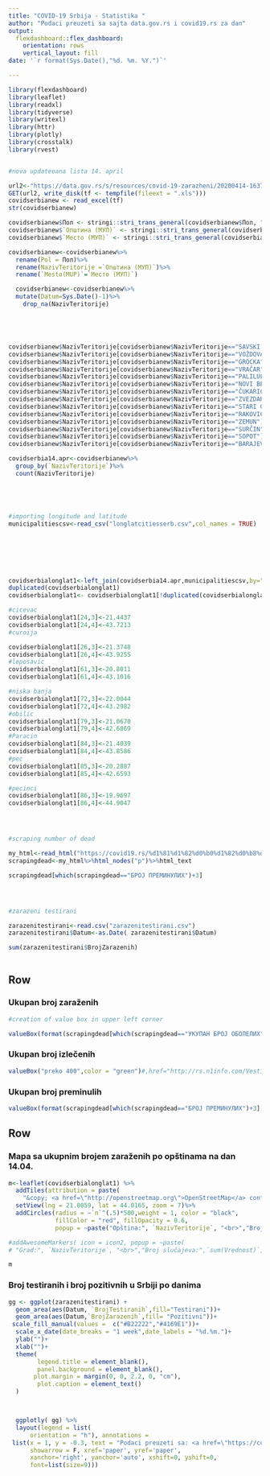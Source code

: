```yaml
---
title: "COVID-19 Srbija - Statistika "
author: "Podaci preuzeti sa sajta data.gov.rs i covid19.rs za dan"
output: 
  flexdashboard::flex_dashboard:
    orientation: rows
    vertical_layout: fill
date: '`r format(Sys.Date(),"%d. %m. %Y.")`'

---
```


```r
library(flexdashboard)
library(leaflet)
library(readxl)
library(tidyverse)
library(writexl)
library(httr)
library(plotly)
library(crosstalk)
library(rvest)


#nova updateoana lista 14. april

url2<-"https://data.gov.rs/s/resources/covid-19-zarazheni/20200414-163734/covid-19.xls"
GET(url2, write_disk(tf <- tempfile(fileext = ".xls")))
covidserbianew <- read_excel(tf)
str(covidserbianew)

covidserbianew$Пол <- stringi::stri_trans_general(covidserbianew$Пол, "Serbian-Latin/BGN")
covidserbianew$`Општина (МУП)` <- stringi::stri_trans_general(covidserbianew$`Општина (МУП)`, "Serbian-Latin/BGN")
covidserbianew$`Место (МУП)` <- stringi::stri_trans_general(covidserbianew$`Место (МУП)`, "Serbian-Latin/BGN")

covidserbianew<-covidserbianew%>%
  rename(Pol = Пол)%>%
  rename(NazivTeritorije =`Општина (МУП)`)%>%
  rename(`Mesto(MUP)`=`Место (МУП)`)

  covidserbianew<-covidserbianew%>% 
  mutate(Datum=Sys.Date()-1)%>%
    drop_na(NazivTeritorije)





covidserbianew$NazivTeritorije[covidserbianew$NazivTeritorije=="SAVSKI VENAC"]="BEOGRAD"
covidserbianew$NazivTeritorije[covidserbianew$NazivTeritorije=="VOŽDOVAC"]="BEOGRAD"
covidserbianew$NazivTeritorije[covidserbianew$NazivTeritorije=="GROCKA"]="BEOGRAD"
covidserbianew$NazivTeritorije[covidserbianew$NazivTeritorije=="VRAČAR"]="BEOGRAD"
covidserbianew$NazivTeritorije[covidserbianew$NazivTeritorije=="PALILULA"]="BEOGRAD"
covidserbianew$NazivTeritorije[covidserbianew$NazivTeritorije=="NOVI BEOGRAD"]="BEOGRAD"
covidserbianew$NazivTeritorije[covidserbianew$NazivTeritorije=="ČUKARICA"]="BEOGRAD"
covidserbianew$NazivTeritorije[covidserbianew$NazivTeritorije=="ZVEZDARA"]="BEOGRAD"
covidserbianew$NazivTeritorije[covidserbianew$NazivTeritorije=="STARI GRAD"]="BEOGRAD"
covidserbianew$NazivTeritorije[covidserbianew$NazivTeritorije=="RAKOVICA"]="BEOGRAD"
covidserbianew$NazivTeritorije[covidserbianew$NazivTeritorije=="ZEMUN"]="BEOGRAD"
covidserbianew$NazivTeritorije[covidserbianew$NazivTeritorije=="SURČIN"]="BEOGRAD"
covidserbianew$NazivTeritorije[covidserbianew$NazivTeritorije=="SOPOT"]="BEOGRAD"
covidserbianew$NazivTeritorije[covidserbianew$NazivTeritorije=="BARAJEVO"]="BEOGRAD"

covidserbia14.apr<-covidserbianew%>%
  group_by(`NazivTeritorije`)%>%
  count(NazivTeritorije)





#importing longitude and latitude
municipalitiescsv<-read_csv("longlatcitiesserb.csv",col_names = TRUE)







covidserbialonglat1<-left_join(covidserbia14.apr,municipalitiescsv,by="NazivTeritorije")
duplicated(covidserbialonglat1)
covidserbialonglat1<- covidserbialonglat1[!duplicated(covidserbialonglat1), ]

#cicevac
covidserbialonglat1[24,3]<-21.4437
covidserbialonglat1[24,4]<-43.7213
#curoija

covidserbialonglat1[26,3]<-21.3748
covidserbialonglat1[26,4]<-43.9255
#leposavic
covidserbialonglat1[61,3]<-20.8011
covidserbialonglat1[61,4]<-43.1016

#niska banja
covidserbialonglat1[72,3]<-22.0044
covidserbialonglat1[72,4]<-43.2982
#obilic
covidserbialonglat1[79,3]<-21.0670
covidserbialonglat1[79,4]<-42.6869
#Paracin
covidserbialonglat1[84,3]<-21.4039
covidserbialonglat1[84,4]<-43.8586
#pec
covidserbialonglat1[85,3]<-20.2887
covidserbialonglat1[85,4]<-42.6593

#pecinci
covidserbialonglat1[86,3]<-19.9697
covidserbialonglat1[86,4]<-44.9047




#scraping number of dead

my_html<-read_html("https://covid19.rs/%d1%81%d1%82%d0%b0%d1%82%d0%b8%d1%81%d1%82%d0%b8%d1%87%d0%ba%d0%b8-%d0%bf%d0%be%d0%b4%d0%b0%d1%86%d0%b8-%d0%be-%d0%ba%d0%be%d1%80%d0%be%d0%bd%d0%b0%d0%b2%d0%b8%d1%80%d1%83%d1%81%d1%83/")
scrapingdead<-my_html%>%html_nodes("p")%>%html_text

scrapingdead[which(scrapingdead=="БРОЈ ПРЕМИНУЛИХ")+3]




#zarazeni testirani

zarazenitestirani<-read.csv("zarazenitestirani.csv")
zarazenitestirani$Datum<-as.Date( zarazenitestirani$Datum)

sum(zarazenitestirani$BrojZarazenih)



```


Row {data-height=185} 
----------------------------------------------------------------

### **Ukupan broj zaraženih**
```r
#creation of value box in upper left corner

valueBox(format(scrapingdead[which(scrapingdead=="УКУПАН БРОЈ ОБОЛЕЛИХ")+1],big.mark = ","),color = "#B22222")


```


### **Ukupan broj izlečenih**
```r

valueBox("preko 400",color = "green")#,href="http://rs.n1info.com/Vesti/a582261/Koronavirus-u-Srbiji-Interaktivni-grafikoni-sa-brojem-zarazenih-po-gradovima.html")
```

### **Ukupan broj preminulih**
```r

valueBox(format(scrapingdead[which(scrapingdead=="БРОЈ ПРЕМИНУЛИХ")+3], big.mark = ","),color = "black")
```


Row {data-height=815} 
-----------------------------------------------------------------------
### **Mapa sa ukupnim brojem zaraženih po opštinama na dan 14.04.**

```r


m<-leaflet(covidserbialonglat1) %>% 
  addTiles(attribution = paste(
    "&copy; <a href=\"http://openstreetmap.org\">OpenStreetMap</a> contributors","Podaci preuzeti sa: <a href=\"https://data.gov.rs/sr/datasets/covid-19-zarazheni/\">data.gov.rs</a>","Kontakt za dashboard:<a href=\"mailto:etijana@gmail.com\">Tijana Blagojev </a"))%>%
  setView(lng = 21.0059, lat = 44.0165, zoom = 7)%>%
  addCircles(radius = ~`n`^(.5)*500,weight = 1, color = "black",
             fillColor = "red", fillOpacity = 0.6,  
             popup = ~paste("Opština:", `NazivTeritorije`, "<br>","Broj slučajeva:",`n`, "<br>"))

#addAwesomeMarkers( icon = icon2, popup = ~paste(
# "Grad:", `NazivTeritorije`, "<br>","Broj slučajeva:",`sum(Vrednost)`, "<br>"))

m
```


### **Broj testiranih i broj pozitivnih u Srbiji po danima**

```r
gg <- ggplot(zarazenitestirani) +
  geom_area(aes(Datum, `BrojTestiranih`,fill="Testirani"))+
  geom_area(aes(Datum,`BrojZarazenih`,fill= "Pozitivni"))+
 scale_fill_manual(values =  c("#B22222","#4169E1"))+
  scale_x_date(date_breaks = "1 week",date_labels = "%d.%m.")+
  ylab("")+
  xlab("")+
  theme(
        legend.title = element_blank(),
        panel.background = element_blank(),
       plot.margin = margin(0, 0, 2.2, 0, "cm"),
        plot.caption = element_text()
  )



  ggplotly( gg) %>%
  layout(legend = list(
      orientation = "h"), annotations = 
 list(x = 1, y = -0.3, text = "Podaci preuzeti sa: <a href=\"https://covid19.rs/статистички-подаци-о-коронавирусу/\">covid19.rs</a>", 
      showarrow = F, xref='paper', yref='paper', 
      xanchor='right', yanchor='auto', xshift=0, yshift=0,
      font=list(size=9)))

```

